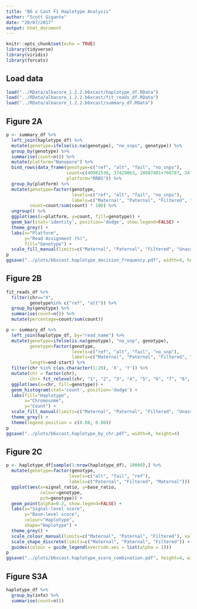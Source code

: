 ```yaml
---
title: "B6 x Cast F1 Haplotype Analysis"
author: "Scott Gigante"
date: "20/07/2017"
output: html_document
---
```


```r
knitr::opts_chunk$set(echo = TRUE)
library(tidyverse)
library(viridis)
library(forcats)
```

## Load data

```r
load("../RData/albacore_1.2.2.b6xcast/haplotype_df.RData")
load("../RData/albacore_1.2.2.b6xcast/fit_reads_df.RData")
load("../RData/albacore_1.2.2.b6xcast/summary_df.RData")
```

## Figure 2A

```r
p <- summary_df %>%
  left_join(haplotype_df) %>%
  mutate(genotype=ifelse(is.na(genotype), "no_snps", genotype)) %>%
  group_by(genotype) %>%
  summarise(count=n()) %>%
  mutate(platform="Nanopore") %>%
  bind_rows(data_frame(genotype=c("ref", "alt", "fail", "no_snps"), 
                       count=c(40981538, 37429063, 28687481+766787, 247353524),
                       platform="RRBS")) %>%
  group_by(platform) %>%
  mutate(genotype=factor(genotype, 
                         levels=c("ref", "alt", "fail", "no_snps"), 
                         labels=c("Maternal", "Paternal", "Filtered", "Unassignable")),
         count=count/sum(count) * 100) %>%
  ungroup() %>%
  ggplot(aes(x=platform, y=count, fill=genotype)) +
  geom_bar(stat='identity', position='dodge', show.legend=FALSE) +
  theme_grey() +
  labs(x="Platform",
       y="Read Assignment (%)",
       fill="Genotype") +
  scale_fill_manual(limits=c("Maternal", "Paternal", "Filtered", "Unassignable"), values=c("#F8766D", "#00BFC4", "grey50", "black"))
p
ggsave("../plots/b6xcast.haplotype_decision_frequency.pdf", width=4, height=4)
```

## Figure 2B

```r
fit_reads_df %>%
  filter(chr=="X",
         genotype%in% c("ref", "alt")) %>%
  group_by(genotype) %>%
  summarise(count=n()) %>%
  mutate(percentage=count/sum(count))
```

```r
p <- summary_df %>%
  left_join(haplotype_df, by="read_name") %>%
  mutate(genotype=ifelse(is.na(genotype), "no_snp", genotype),
         genotype=factor(genotype,
                         levels=c("ref", "alt", "fail", "no_snp"),
                         labels=c("Maternal", "Paternal", "Filtered", "Unassignable")),
         length=end-start) %>%
  filter(chr %in% c(as.character(1:20), 'X', 'Y')) %>%
  mutate(chr = factor(chr),
         chr= fct_relevel(chr, "1", "2", "3", "4", "5", "6", "7", "8", "9")) %>%
  ggplot(aes(x=chr, fill=genotype)) +
  geom_histogram(stat='count', position='dodge') +
  labs(fill="Haplotype", 
       x="Chromosome",
       y="Count") +
  scale_fill_manual(limits=c("Maternal", "Paternal", "Filtered", "Unassignable"), values=c("#F8766D", "#00BFC4", "grey50", "black")) +
  theme_grey() +
  theme(legend.position = c(0.88, 0.80))
p
ggsave("../plots/b6xcast.haplotype_by_chr.pdf", width=8, height=4)
```

## Figure 2C

```r
p <- haplotype_df[sample(1:nrow(haplotype_df), 10000),] %>%
  mutate(genotype=factor(genotype,
                        levels=c("alt", "fail", "ref"),
                        labels=c("Paternal", "Filtered", "Maternal"))) %>%
  ggplot(aes(x=signal_ratio, y=base_ratio, 
             colour=genotype, 
             pch=genotype)) +
  geom_point(alpha=0.2, show.legend=FALSE) +
  labs(x="Signal-level score",
       y="Base-level score",
       colour="Haplotype",
       shape="Haplotype") +
  theme_grey() + 
  scale_colour_manual(limits=c("Maternal", "Paternal", "Filtered"), values=c("#F8766D", "#00BFC4", "grey50")) +
  scale_shape_discrete(limits=c("Maternal", "Paternal", "Filtered")) +
  guides(colour = guide_legend(override.aes = list(alpha = 1)))
p
ggsave("../plots/b6xcast.haplotype_score_combination.pdf", height=4, width=6)
```

## Figure S3A

```r
haplotype_df %>%
  group_by(info) %>%
  summarise(count=n())
```
